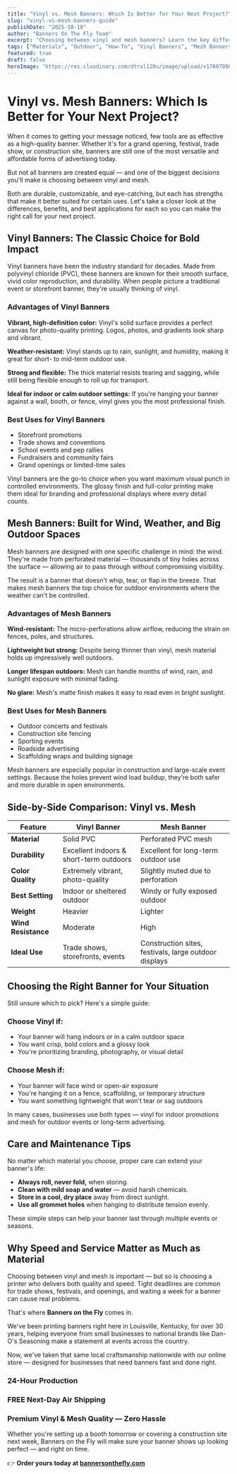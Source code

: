 ```yaml
---
title: "Vinyl vs. Mesh Banners: Which Is Better for Your Next Project?"
slug: "vinyl-vs-mesh-banners-guide"
publishDate: "2025-10-18"
author: "Banners On The Fly Team"
excerpt: "Choosing between vinyl and mesh banners? Learn the key differences, benefits, and best applications for each material to make the right decision for your project."
tags: ["Materials", "Outdoor", "How-To", "Vinyl Banners", "Mesh Banners"]
featured: true
draft: false
heroImage: "https://res.cloudinary.com/dtrxl120u/image/upload/v1760799813/unnamed-2_hgwcyw.jpg"
---
```


# Vinyl vs. Mesh Banners: Which Is Better for Your Next Project?

When it comes to getting your message noticed, few tools are as effective as a high-quality banner. Whether it's for a grand opening, festival, trade show, or construction site, banners are still one of the most versatile and affordable forms of advertising today.

But not all banners are created equal — and one of the biggest decisions you'll make is choosing between vinyl and mesh.

Both are durable, customizable, and eye-catching, but each has strengths that make it better suited for certain uses. Let's take a closer look at the differences, benefits, and best applications for each so you can make the right call for your next project.

## Vinyl Banners: The Classic Choice for Bold Impact

Vinyl banners have been the industry standard for decades. Made from polyvinyl chloride (PVC), these banners are known for their smooth surface, vivid color reproduction, and durability. When people picture a traditional event or storefront banner, they're usually thinking of vinyl.

### Advantages of Vinyl Banners

**Vibrant, high-definition color:** Vinyl's solid surface provides a perfect canvas for photo-quality printing. Logos, photos, and gradients look sharp and vibrant.

**Weather-resistant:** Vinyl stands up to rain, sunlight, and humidity, making it great for short- to mid-term outdoor use.

**Strong and flexible:** The thick material resists tearing and sagging, while still being flexible enough to roll up for transport.

**Ideal for indoor or calm outdoor settings:** If you're hanging your banner against a wall, booth, or fence, vinyl gives you the most professional finish.

### Best Uses for Vinyl Banners

- Storefront promotions
- Trade shows and conventions
- School events and pep rallies
- Fundraisers and community fairs
- Grand openings or limited-time sales

Vinyl banners are the go-to choice when you want maximum visual punch in controlled environments. The glossy finish and full-color printing make them ideal for branding and professional displays where every detail counts.

## Mesh Banners: Built for Wind, Weather, and Big Outdoor Spaces

Mesh banners are designed with one specific challenge in mind: the wind. They're made from perforated material — thousands of tiny holes across the surface — allowing air to pass through without compromising visibility.

The result is a banner that doesn't whip, tear, or flap in the breeze. That makes mesh banners the top choice for outdoor environments where the weather can't be controlled.

### Advantages of Mesh Banners

**Wind-resistant:** The micro-perforations allow airflow, reducing the strain on fences, poles, and structures.

**Lightweight but strong:** Despite being thinner than vinyl, mesh material holds up impressively well outdoors.

**Longer lifespan outdoors:** Mesh can handle months of wind, rain, and sunlight exposure with minimal fading.

**No glare:** Mesh's matte finish makes it easy to read even in bright sunlight.

### Best Uses for Mesh Banners

- Outdoor concerts and festivals
- Construction site fencing
- Sporting events
- Roadside advertising
- Scaffolding wraps and building signage

Mesh banners are especially popular in construction and large-scale event settings. Because the holes prevent wind load buildup, they're both safer and more durable in open environments.

## Side-by-Side Comparison: Vinyl vs. Mesh

| Feature | Vinyl Banner | Mesh Banner |
|---------|-------------|-------------|
| **Material** | Solid PVC | Perforated PVC mesh |
| **Durability** | Excellent indoors & short-term outdoors | Excellent for long-term outdoor use |
| **Color Quality** | Extremely vibrant, photo-quality | Slightly muted due to perforation |
| **Best Setting** | Indoor or sheltered outdoor | Windy or fully exposed outdoor |
| **Weight** | Heavier | Lighter |
| **Wind Resistance** | Moderate | High |
| **Ideal Use** | Trade shows, storefronts, events | Construction sites, festivals, large outdoor displays |

## Choosing the Right Banner for Your Situation

Still unsure which to pick? Here's a simple guide:

### Choose Vinyl if:

- Your banner will hang indoors or in a calm outdoor space
- You want crisp, bold colors and a glossy look
- You're prioritizing branding, photography, or visual detail

### Choose Mesh if:

- Your banner will face wind or open-air exposure
- You're hanging it on a fence, scaffolding, or temporary structure
- You want something lightweight that won't tear or sag outdoors

In many cases, businesses use both types — vinyl for indoor promotions and mesh for outdoor events or long-term advertising.

## Care and Maintenance Tips

No matter which material you choose, proper care can extend your banner's life:

- **Always roll, never fold,** when storing.
- **Clean with mild soap and water** — avoid harsh chemicals.
- **Store in a cool, dry place** away from direct sunlight.
- **Use all grommet holes** when hanging to distribute tension evenly.

These simple steps can help your banner last through multiple events or seasons.

## Why Speed and Service Matter as Much as Material

Choosing between vinyl and mesh is important — but so is choosing a printer who delivers both quality and speed. Tight deadlines are common for trade shows, festivals, and openings, and waiting a week for a banner can cause real problems.

That's where **Banners on the Fly** comes in.

We've been printing banners right here in Louisville, Kentucky, for over 30 years, helping everyone from small businesses to national brands like Dan-O's Seasoning make a statement at events across the country.

Now, we've taken that same local craftsmanship nationwide with our online store — designed for businesses that need banners fast and done right.

### 24-Hour Production
### FREE Next-Day Air Shipping
### Premium Vinyl & Mesh Quality — Zero Hassle

Whether you're setting up a booth tomorrow or covering a construction site next week, Banners on the Fly will make sure your banner shows up looking perfect — and right on time.

👉 **Order yours today at [bannersonthefly.com](https://bannersonthefly.com)**

